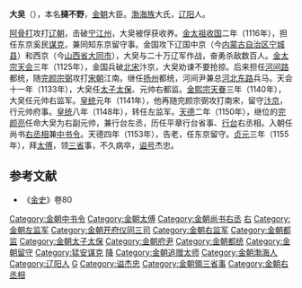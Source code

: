 '''大㚖'''（{{bd|1088年||1155年|}}），本名'''撻不野'''，[[金朝|金朝]]大臣。[[渤海国|渤海族]]大氏，[[辽阳|辽阳]]人。

[[阿骨打|阿骨打]]攻打[[辽朝|辽朝]]，击破[[宁江州|宁江州]]，大㚖被俘获收养。[[金太祖|金太祖]][[收国|收国]]二年（1116年），担任东京奚民[[谋克|谋克]]，兼同知东京留守事。金国攻下辽国中京（今[[内蒙古自治区|内蒙古自治区]][[宁城县|宁城县]]）和西京（今[[山西省|山西省]][[大同市|大同市]]），大㚖与二十万辽军作战，奋勇杀敌数百人。[[金太宗|金太宗]][[天会_(金朝)|天会]]三年（1125年），金国兵破[[北宋|北宋]]汴京，大㚖劝谏不要抢掠。后来担任[[河间路|河间路]]都统，随[[完颜宗弼|完颜宗弼]]攻打[[宋朝|宋朝]]江南。继任[[扬州|扬州]]都统，河间尹兼总[[河北东路|河北东路]]兵马。天会十一年（1133年），大㚖任[[太子太保|太子太保]]、元帅右都监。[[金熙宗|金熙宗]][[天眷|天眷]]三年（1140年），大㚖任元帅右监军。[[皇统|皇统]]元年（1141年），他再随完颜宗弼攻打南宋，留守[[汴京|汴京]]，行元帅府事。[[皇统|皇统]]八年（1148年），转任左监军。[[天德_(金朝)|天德]]二年（1150年），继位的[[完颜亮|完颜亮]]任命大㚖为右副元帅，兼行台左丞，历任平章行台省事、[[行台|行台]]右丞相。入朝任尚书[[右丞相|右丞相]]兼[[中书令|中书令]]。天德四年（1153年），告老，任东京留守。[[贞元_(金朝)|贞元]]三年（1155年），拜[[太傅|太傅]]，领[[三省|三省]]事，不久病卒，[[谥号|谥号]]杰忠。
==参考文献==
*《[[金史|金史]]》卷80


[[Category:金朝中书令|Category:金朝中书令]]
[[Category:金朝太傅|Category:金朝太傅]]
[[Category:金朝尚书右丞|Category:金朝尚书右丞]]
[[Category:金朝副元帅|右]]
[[Category:金朝左监军|Category:金朝左监军]]
[[Category:金朝开府仪同三司|Category:金朝开府仪同三司]]
[[Category:金朝右监军|Category:金朝右监军]]
[[Category:金朝都监|Category:金朝都监]]
[[Category:金朝太子太保|Category:金朝太子太保]]
[[Category:金朝府尹|Category:金朝府尹]]
[[Category:金朝都统|Category:金朝都统]]
[[Category:金朝留守|Category:金朝留守]]
[[Category:猛安谋克|Category:猛安谋克]]
[[Category:金朝异姓国王|降]]
[[Category:金朝追赠太师|Category:金朝追赠太师]]
[[Category:金朝渤海人|Category:金朝渤海人]]
[[Category:辽阳人|Category:辽阳人]]
[[Category:大姓|G]]
[[Category:谥杰忠|Category:谥杰忠]]
[[Category:金朝領三省事|Category:金朝領三省事]]
[[Category:金朝右丞相|Category:金朝右丞相]]